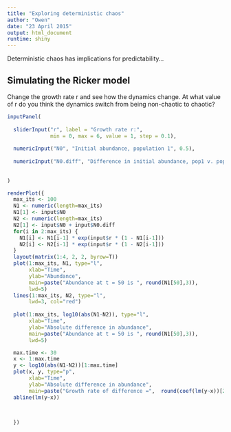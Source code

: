 ```yaml
---
title: "Exploring deterministic chaos"
author: "Owen"
date: "23 April 2015"
output: html_document
runtime: shiny
---
```


Deterministic chaos has implications for predictability...

## Simulating the Ricker model

Change the growth rate r and see how the dynamics change. At what value of r do you think the dynamics switch from being non-chaotic to chaotic?

```r

inputPanel(
  
  sliderInput("r", label = "Growth rate r:",
              min = 0, max = 6, value = 1, step = 0.1),
 
  numericInput("N0", "Initial abundance, population 1", 0.5),
  
  numericInput("N0.diff", "Difference in initial abundance, pop1 v. pop2", 0.000000001)
  
  
)

renderPlot({
  max_its <- 100
  N1 <- numeric(length=max_its)
  N1[1] <- input$N0
  N2 <- numeric(length=max_its)
  N2[1] <- input$N0 + input$N0.diff
  for(i in 2:max_its) {
    N1[i] <- N1[i-1] * exp(input$r * (1 - N1[i-1]))
    N2[i] <- N2[i-1] * exp(input$r * (1 - N2[i-1]))
  }
  layout(matrix(1:4, 2, 2, byrow=T))
  plot(1:max_its, N1, type="l",
       xlab="Time",
       ylab="Abundance",
       main=paste("Abundance at t = 50 is ", round(N1[50],3)),
       lwd=5)
  lines(1:max_its, N2, type="l",
       lwd=3, col="red")
  
  plot(1:max_its, log10(abs(N1-N2)), type="l",
       xlab="Time",
       ylab="Absolute difference in abundance",
       main=paste("Abundance at t = 50 is ", round(N1[50],3)),
       lwd=5)

  max.time <- 30
  x <- 1:max.time
  y <- log10(abs(N1-N2))[1:max.time]
  plot(x, y, type="p",
       xlab="Time",
       ylab="Absolute difference in abundance",
       main=paste("Growth rate of difference =",  round(coef(lm(y~x))[2],4)))
  abline(lm(y~x))

  
  
  })




```